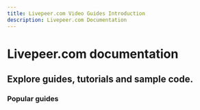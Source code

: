 ```yaml
---
title: Livepeer.com Video Guides Introduction
description: Livepeer.com Documentation
---
```


# Livepeer.com documentation

## Explore guides, tutorials and sample code. 

<DocsGrid cols={2}>
  <DocsPost
    title="Start Live Streaming (no code required)"
    description="Quickly get started with Livepeer.com"
    href="/"
    image="/img/docs/thumbnail.png"
  />
  <DocsPost
    title="Supported Codecs and Workflows"
    description="Review the workflows Livepeer.com supports"
    href="/"
    image="/img/docs/thumbnail2.png"
  />
</DocsGrid>

### Popular guides

<DocsGrid cols={3}>
    <NavigationCard href='/' title='Debug live stream issues'/>
    <NavigationCard href='/' title='Using livepeer.com in your app' />
    <NavigationCard href='/' title='Clone an example application' />
</DocsGrid>

<DocsGrid cols={3}>
    <NavigationCard href='/' title='Configure broadcast software' />
    <NavigationCard href='/' title='Playback a live stream' />
    <NavigationCard href='/' title='Recording live stream' />
</DocsGrid>